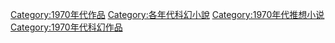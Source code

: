 [[Category:1970年代作品|Category:1970年代作品]]
[[Category:各年代科幻小說|Category:各年代科幻小說]]
[[Category:1970年代推想小说|Category:1970年代推想小说]]
[[Category:1970年代科幻作品|Category:1970年代科幻作品]]